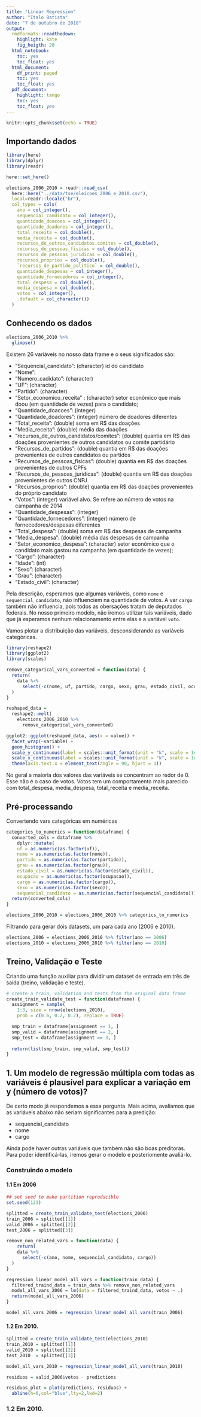 ```yaml
---
title: "Linear Regression"
author: "Italo Batista"
date: "7 de outubro de 2018"
output:
  rmdformats::readthedown:
    highlight: kate
    fig_heigth: 20
  html_notebook:
    toc: yes
    toc_float: yes
  html_document:
    df_print: paged
    toc: yes
    toc_float: yes       
  pdf_document:
    highlight: tango
    toc: yes
    toc_float: yes
---
```


```r
knitr::opts_chunk$set(echo = TRUE)
```

## Importando dados

```r
library(here)
library(dplyr)
library(readr)

here::set_here()

elections_2006_2010 = readr::read_csv(
  here::here("../data/tse/eleicoes_2006_e_2010.csv"),
  local=readr::locale("br"),
  col_types = cols(
    ano = col_integer(),
    sequencial_candidato = col_integer(),
    quantidade_doacoes = col_integer(),
    quantidade_doadores = col_integer(),
    total_receita = col_double(),
    media_receita = col_double(),
    recursos_de_outros_candidatos.comites = col_double(),
    recursos_de_pessoas_fisicas = col_double(),
    recursos_de_pessoas_juridicas = col_double(),
    recursos_proprios = col_double(),
    `recursos_de_partido_politico` = col_double(),
    quantidade_despesas = col_integer(),
    quantidade_fornecedores = col_integer(),
    total_despesa = col_double(),
    media_despesa = col_double(),
    votos = col_integer(),
    .default = col_character())
  )
```

## Conhecendo os dados

```r
elections_2006_2010 %>%
  glimpse()
```

Existem 26 variáveis no nosso data frame e o seus significados são:

- “Sequencial_candidato”: (character) id do candidato
- “Nome”:
- “Numero_cadidato”: (character)
- “UF”: (character)
- “Partido”: (character)
- “Setor_economico_receita” : (character) setor econômico que mais doou (em quantidade de vezes) para o candidato;
- “Quantidade_doacoes”: (integer)
- “Quantidade_doadores”: (integer) número de doadores diferentes
- “Total_receita”: (double) soma em R$ das doações
- “Media_receita”: (double) média das doações
- “recursos_de_outros_candidatos/comites”: (double) quantia em R$ das doações provenientes de outros candidatos ou comite partidário
- “Recursos_de_partidos”: (double) quantia em R$ das doações provenientes de outros candidatos ou partidos
- “Recursos_de_pessoas_físicas”: (double) quantia em R$ das doações provenientes de outros CPFs
- “Recursos_de_pessoas_juridicas”: (double) quantia em R$ das doações provenientes de outros CNPJ
- “Recursos_proprios”: (double) quantia em R$ das doações provenientes do próprio candidato
- “Votos”: (integer) variável alvo. Se refere ao número de votos na campanha de 2014
- “Quantidade_despesas”: (integer)
- “Quantidade_fornecedores”: (integer) número de fornecedores/despesas diferentes
- “Total_despesa”: (double) soma em R$ das despesas de campanha
- “Media_despesa”: (double) média das despesas de campanha
- “Setor_economico_despesa”: (character) setor econômico que o candidato mais gastou na campanha (em quantidade de vezes);
- “Cargo”: (character)
- “Idade”: (int)
- “Sexo”: (character)
- “Grau”: (character)
- “Estado_civil”: (character)

Pela descrição, esperamos que algumas variáveis, como `nome` e `sequencial_candidato`, não influenciem na quantidade de votos. A var `cargo` também não influencia, pois todos as obersações tratam de deputados federais. No nosso primeiro modelo, não iremos utilizar tais variáveis, dado que já esperamos nenhum relacionamento entre elas e a variável `voto`.

Vamos plotar a distribuição das variáveis, desconsiderando as variáveis categóricas.

```r
library(reshape2)
library(ggplot2)
library(scales)

remove_categorical_vars_converted = function(data) {
  return(
    data %>%
      select(-c(nome, uf, partido, cargo, sexo, grau, estado_civil, ocupacao))
  )
}

reshaped_data = 
  reshape2::melt(
    elections_2006_2010 %>%
      remove_categorical_vars_converted)

ggplot2::ggplot(reshaped_data, aes(x = value)) + 
  facet_wrap(~variable) + 
  geom_histogram() +
  scale_y_continuous(label = scales::unit_format(unit = "k", scale = 1e-3))  +
  scale_x_continuous(label = scales::unit_format(unit = "k", scale = 1e-3), limits = c(-1000, 10000))  +
  theme(axis.text.x = element_text(angle = 90, hjust = 1))
```

No geral a maioria dos valores das variáveis se concentram ao redor de 0. Esse não é o caso de votos. Votos tem um comportamento mais parecido com total_despesa, media_despesa, total_receita e media_receita.

## Pré-processando 

Convertendo vars categóricas em numéricas

```r
categorics_to_numerics = function(dataframe) {
  converted_cols = dataframe %>%
    dplyr::mutate(
    uf = as.numeric(as.factor(uf)),
    nome = as.numeric(as.factor(nome)),
    partido = as.numeric(as.factor(partido)),
    grau = as.numeric(as.factor(grau)),
    estado_civil = as.numeric(as.factor(estado_civil)),
    ocupacao = as.numeric(as.factor(ocupacao)),
    cargo = as.numeric(as.factor(cargo)),
    sexo = as.numeric(as.factor(sexo)),
    sequencial_candidato = as.numeric(as.factor(sequencial_candidato)))
  return(converted_cols)
}

elections_2006_2010 = elections_2006_2010 %>% categorics_to_numerics
```

Filtrando para gerar dois datasets, um para cada ano (2006 e 2010).

```r
elections_2006 = elections_2006_2010 %>% filter(ano == 2006)
elections_2010 = elections_2006_2010 %>% filter(ano == 2010)
```

## Treino, Validação e Teste

Criando uma função auxiliar para dividir um dataset de entrada em três de saída (treino, validação e teste).

```r
# create a train, validation and tests from the original data frame 
create_train_validate_test = function(dataframe) {
  assignment = sample(
    1:3, size = nrow(elections_2010), 
    prob = c(0.6, 0.2, 0.2), replace = TRUE)

  smp_train = dataframe[assignment == 1, ]
  smp_valid = dataframe[assignment == 2, ]
  smp_test = dataframe[assignment == 3, ]
  
  return(list(smp_train, smp_valid, smp_test))
}
```

## 1. Um modelo de regressão múltipla com todas as variáveis é plausível para explicar a variação em y (número de votos)?

De certo modo já respondemos a essa pergunta. Mais acima, avaliamos que as variáveis abaixo não seriam significantes para a predição:

- sequencial_candidato
- nome
- cargo

Ainda pode haver outras variáveis que também não são boas preditoras. Para poder identificá-las, iremos gerar o modelo e posteriomente avaliá-lo.

### Construindo o modelo

#### 1.1 Em 2006

```r
## set seed to make partition reproducible
set.seed(123)

splitted = create_train_validate_test(elections_2006)
train_2006 = splitted[[1]]
valid_2006 = splitted[[2]]
test_2006 = splitted[[3]]
```



```r
remove_non_related_vars = function(data) {
    return(
    data %>%
      select(-c(ano, nome, sequencial_candidato, cargo))
  )
}
```



```r
regression_linear_model_all_vars = function(train_data) {
  filtered_traind_data = train_data %>% remove_non_related_vars
  model_all_vars_2006 = lm(data = filtered_traind_data, votos ~ .)
  return(model_all_vars_2006)
}

model_all_vars_2006 = regression_linear_model_all_vars(train_2006)
```




#### 1.2 Em 2010. 

```r
splitted = create_train_validate_test(elections_2010)
train_2010 = splitted[[1]]
valid_2010 = splitted[[2]]
test_2010  = splitted[[3]]

model_all_vars_2010 = regression_linear_model_all_vars(train_2010)
```

```r
residuos = valid_2006$votos - predictions

residuos_plot = plot(predictions, residuos) +
  abline(h=0,col="blue",lty=2,lwd=2)
```

### 1.2 Em 2010. 




```r
```
